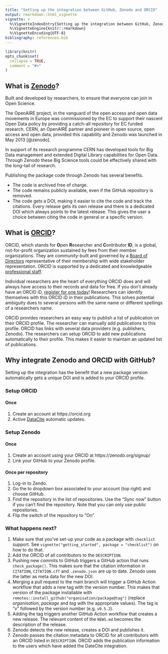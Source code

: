 ```yaml
---
title: "Setting up the integration between GitHub, Zenodo and ORCID"
output: rmarkdown::html_vignette
vignette: >
  %\VignetteIndexEntry{Setting up the integration between GitHub, Zenodo and ORCID}
  %\VignetteEngine{knitr::rmarkdown}
  %\VignetteEncoding{UTF-8}
bibliography: references.bib
---
```


```r
library(knitr)
opts_chunk$set(
  collapse = TRUE,
  comment = "#>"
)
```

## What is [Zenodo](https://www.zenodo.org)?

Built and developed by researchers, to ensure that everyone can join in Open Science.

The OpenAIRE project, in the vanguard of the open access and open data movements in Europe was commissioned by the EC to support their nascent Open Data policy by providing a catch-all repository for EC funded research.
CERN, an OpenAIRE partner and pioneer in open source, open access and open data, provided this capability and Zenodo was launched in May 2013 [@zenodo].

In support of its research programme CERN has developed tools for Big Data management and extended Digital Library capabilities for Open Data.
Through Zenodo these Big Science tools could be effectively shared with the long-tail of research.

Publishing the package code through Zenodo has several benefits.

- The code is archived free of charge.
- The code remains publicly available, even if the GitHub repository is removed.
- The code gets a DOI, making it easier to cite the code and track the citations.
  Every release gets its own release and there is a dedicated DOI which always points to the latest release.
  This gives the user a choice between citing the code in general or a specific version.

## What is [ORCID](https://orcid.org)?

ORCID, which stands for **O**pen **R**esearcher and **C**ontributor **ID**, is a global, not-for-profit organization sustained by fees from their member organizations.
They are community-built and governed by a [Board of Directors](https://info.orcid.org/orcid-board/) representative of their membership with wide stakeholder representation.
ORCID is supported by a dedicated and knowledgeable [professional staff](https://info.orcid.org/orcid-team/).

Individual researchers are the heart of everything ORCID does and will always have access to their records and data for free.
If you don’t already have an ORCID iD, [register for one today](https://orcid.org/register)!
Researchers can identify themselves with this ORCID iD in their publications.
This solves potential ambiguity dues to several persons with the same name or different spellings of a researchers name.

ORCID provides researchers an easy way to publish a list of publication on their ORCID profile.
The researcher can manually add publications to this profile.
ORCID has links with several data providers (e.g. publishers, Zenodo).
The researchers can setup ORCID to add new publications automatically to their profile.
This makes it easier to maintain an updated list of publications.

## Why integrate Zenodo and ORCID with GitHub?

Setting up the integration has the benefit that a new package version automatically gets a unique DOI and is added to your ORCID profile.

### Setup ORCID

#### Once

1. Create an account at https://orcid.org
1. Active [DataCite](https://support.datacite.org/docs/how-to-activate-orcid-auto-update) automatic updates.

### Setup Zenodo 

#### Once

1. Create an account using your ORCID at https://zenodo.org/signup/
1. Link your GitHub to your Zenodo profile.

#### Once per repository

1. Log-in to Zendo.
1. Go the to dropdown box associated to your account (top right) and choose GitHub.
1. Find the repository in the list of repositories.
  Use the "Sync now" button if you can't find the repository.
  Note that you can only use public repositories.
1. Flip the switch of the repository to "On".

### What happens next?

1. Make sure that you've set-up your code as a package with `checklist` support.
  See `vignette("getting_started", package = "checklist")` on how to do that.
1. Add the ORCID of all contributors to the `DESCRIPTION`.
1. Pushing new commits to GitHub triggers a GitHub action that runs `check_package()`.
  This makes sure that the citation information in `CITATION`, `CITATION.cff` and `.zenodo.json` are up to date.
  Zenodo uses the latter as meta data for the new DOI.
1. Merging a pull request to the main branch will trigger a GitHub Action workflow that adds a new tag with the version number.
  This makes that version of the package installable with `remotes::install_github("organisation/package@tag")` (replace _organisation_, _package_ and _tag_ with the appropriate values).
  The tag is "v" followed by the version number (e.g. `v0.5.2`).
1. Adding the tag triggers another GitHub Action workflow that creates a new release.
  The relevant content of the `NEWS.md` becomes the description of the release.
1. Zenodo detects the new release, creates a DOI and publishes it.
1. Zenodo passes the citation metadata to ORCID for all contributors with an ORCID listed in `DESCRIPTION`.
  ORCID adds the publication information to the users which have added the DateCite integration.
